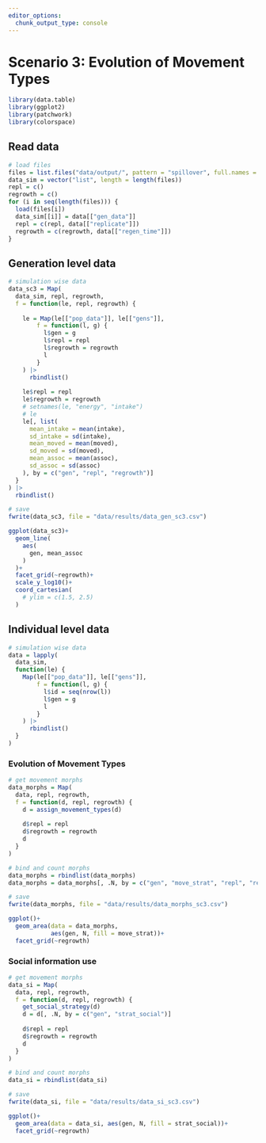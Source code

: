 ```yaml
---
editor_options: 
  chunk_output_type: console
---
```


# Scenario 3: Evolution of Movement Types

```r
library(data.table)
library(ggplot2)
library(patchwork)
library(colorspace)
```

## Read data

```r
# load files
files = list.files("data/output/", pattern = "spillover", full.names = T)
data_sim = vector("list", length = length(files))
repl = c()
regrowth = c()
for (i in seq(length(files))) {
  load(files[i])
  data_sim[[i]] = data[["gen_data"]]
  repl = c(repl, data[["replicate"]])
  regrowth = c(regrowth, data[["regen_time"]])
}
```

## Generation level data

```r
# simulation wise data
data_sc3 = Map(
  data_sim, repl, regrowth,
  f = function(le, repl, regrowth) {
    
    le = Map(le[["pop_data"]], le[["gens"]],
        f = function(l, g) {
          l$gen = g
          l$repl = repl
          l$regrowth = regrowth
          l
        }
    ) |>
      rbindlist()
    
    le$repl = repl
    le$regrowth = regrowth
    # setnames(le, "energy", "intake")
    # le
    le[, list(
      mean_intake = mean(intake),
      sd_intake = sd(intake),
      mean_moved = mean(moved),
      sd_moved = sd(moved),
      mean_assoc = mean(assoc),
      sd_assoc = sd(assoc)
    ), by = c("gen", "repl", "regrowth")]
  }
) |>
  rbindlist()

# save
fwrite(data_sc3, file = "data/results/data_gen_sc3.csv")
```

```r
ggplot(data_sc3)+
  geom_line(
    aes(
      gen, mean_assoc
    )
  )+
  facet_grid(~regrowth)+
  scale_y_log10()+
  coord_cartesian(
    # ylim = c(1.5, 2.5)
  )
```


## Individual level data

```r
# simulation wise data
data = lapply(
  data_sim,
  function(le) {
    Map(le[["pop_data"]], le[["gens"]],
        f = function(l, g) {
          l$id = seq(nrow(l))
          l$gen = g
          l
        }
    ) |>
      rbindlist()
  }
)
```

### Evolution of Movement Types

```r
# get movement morphs
data_morphs = Map(
  data, repl, regrowth,
  f = function(d, repl, regrowth) {
    d = assign_movement_types(d)
    
    d$repl = repl
    d$regrowth = regrowth
    d
  }
)

# bind and count morphs
data_morphs = rbindlist(data_morphs)
data_morphs = data_morphs[, .N, by = c("gen", "move_strat", "repl", "regrowth")]

# save
fwrite(data_morphs, file = "data/results/data_morphs_sc3.csv")
```

```r
ggplot()+
  geom_area(data = data_morphs, 
            aes(gen, N, fill = move_strat))+
  facet_grid(~regrowth)
```


### Social information use

```r
# get movement morphs
data_si = Map(
  data, repl, regrowth,
  f = function(d, repl, regrowth) {
    get_social_strategy(d)
    d = d[, .N, by = c("gen", "strat_social")]
    
    d$repl = repl
    d$regrowth = regrowth
    d
  }
)

# bind and count morphs
data_si = rbindlist(data_si)

# save
fwrite(data_si, file = "data/results/data_si_sc3.csv")
```

```r
ggplot()+
  geom_area(data = data_si, aes(gen, N, fill = strat_social))+
  facet_grid(~regrowth)
```
